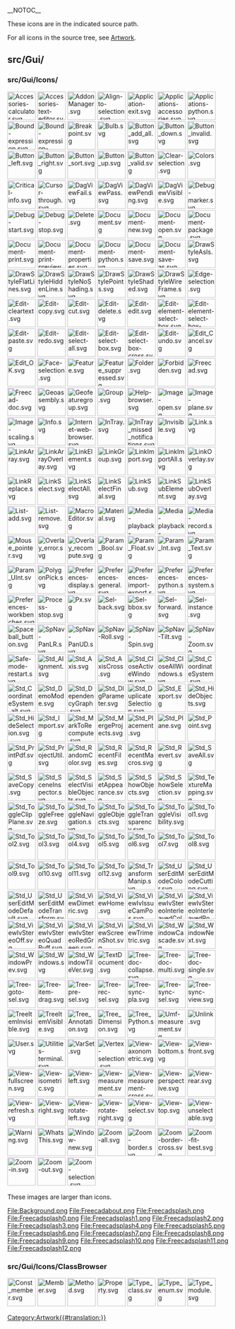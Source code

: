 __NOTOC__
<languages/>

These icons are in the indicated source path.

For all icons in the source tree, see [[Artwork|Artwork]].

==src/Gui/==

===src/Gui/Icons/===
 <!--Note all icons are 64px to ensure alignment (Edit-cleartext.svg would otherwise be very small)-->
[[File:Accessories-calculator.svg|64px]]
[[File:Accessories-text-editor.svg|64px]]
[[File:AddonManager.svg|64px]]
[[File:Align-to-selection.svg|64px]]
[[File:Application-exit.svg|64px]]
[[File:Applications-accessories.svg|64px]]
[[File:Applications-python.svg|64px]]
[[File:Bound-expression.svg|64px]]
[[File:Bound-expression-unset.svg|64px]]
[[File:Breakpoint.svg|64px]]
[[File:Bulb.svg|64px]]
[[File:Button_add_all.svg|64px]]
[[File:Button_down.svg|64px]]
[[File:Button_invalid.svg|64px]]
[[File:Button_left.svg|64px]]
[[File:Button_right.svg|64px]]
[[File:Button_sort.svg|64px]]
[[File:Button_up.svg|64px]]
[[File:Button_valid.svg|64px]]
[[File:Clear-selection.svg|64px]]
[[File:Colors.svg|64px]]
[[File:Critical-info.svg|64px]]
[[File:Cursor-through.svg|64px]]
[[File:DagViewFail.svg|64px]]
[[File:DagViewPass.svg|64px]]
[[File:DagViewPending.svg|64px]]
[[File:DagViewVisible.svg|64px]]
[[File:Debug-marker.svg|64px]]
[[File:Debug-start.svg|64px]]
[[File:Debug-stop.svg|64px]]
[[File:Delete.svg|64px]]
[[File:Document.svg|64px]]
[[File:Document-new.svg|64px]]
[[File:Document-open.svg|64px]]
[[File:Document-package.svg|64px]]
[[File:Document-print.svg|64px]]
[[File:Document-print-preview.svg|64px]]
[[File:Document-properties.svg|64px]]
[[File:Document-python.svg|64px]]
[[File:Document-save.svg|64px]]
[[File:Document-save-as.svg|64px]]
[[File:DrawStyleAsIs.svg|64px]]
[[File:DrawStyleFlatLines.svg|64px]]
[[File:DrawStyleHiddenLine.svg|64px]]
[[File:DrawStyleNoShading.svg|64px]]
[[File:DrawStylePoints.svg|64px]]
[[File:DrawStyleShaded.svg|64px]]
[[File:DrawStyleWireFrame.svg|64px]]
[[File:Edge-selection.svg|64px]]
[[File:Edit-cleartext.svg|64px]]
[[File:Edit-copy.svg|64px]]
[[File:Edit-cut.svg|64px]]
[[File:Edit-delete.svg|64px]]
[[File:Edit-edit.svg|64px]]
[[File:Edit-element-select-box.svg|64px]]
[[File:Edit-element-select-box-cross.svg|64px]]
[[File:Edit-paste.svg|64px]]
[[File:Edit-redo.svg|64px]]
[[File:Edit-select-all.svg|64px]]
[[File:Edit-select-box.svg|64px]]
[[File:Edit-select-box-cross.svg|64px]]
[[File:Edit-undo.svg|64px]]
[[File:Edit_Cancel.svg|64px]]
[[File:Edit_OK.svg|64px]]
[[File:Face-selection.svg|64px]]
[[File:Feature.svg|64px]]
[[File:Feature_suppressed.svg|64px]]
[[File:Folder.svg|64px]]
[[File:Forbidden.svg|64px]]
[[File:Freecad.svg|64px]]
[[File:Freecad-doc.svg|64px]]
[[File:Geoassembly.svg|64px]]
[[File:Geofeaturegroup.svg|64px]]
[[File:Group.svg|64px]]
[[File:Help-browser.svg|64px]]
[[File:Image-open.svg|64px]]
[[File:Image-plane.svg|64px]]
[[File:Image-scaling.svg|64px]]
[[File:Info.svg|64px]]
[[File:Internet-web-browser.svg|64px]]
[[File:InTray.svg|64px]]
[[File:InTray_missed_notifications.svg|64px]]
[[File:Invisible.svg|64px]]
[[File:Link.svg|64px]]
[[File:LinkArray.svg|64px]]
[[File:LinkArrayOverlay.svg|64px]]
[[File:LinkElement.svg|64px]]
[[File:LinkGroup.svg|64px]]
[[File:LinkImport.svg|64px]]
[[File:LinkImportAll.svg|64px]]
[[File:LinkOverlay.svg|64px]]
[[File:LinkReplace.svg|64px]]
[[File:LinkSelect.svg|64px]]
[[File:LinkSelectAll.svg|64px]]
[[File:LinkSelectFinal.svg|64px]]
[[File:LinkSub.svg|64px]]
[[File:LinkSubElement.svg|64px]]
[[File:LinkSubOverlay.svg|64px]]
[[File:List-add.svg|64px]]
[[File:List-remove.svg|64px]]
[[File:MacroEditor.svg|64px]]
[[File:Material.svg|64px]]
[[File:Media-playback-start.svg|64px]]
[[File:Media-playback-stop.svg|64px]]
[[File:Media-record.svg|64px]]
[[File:Mouse_pointer.svg|64px]]
[[File:Overlay_error.svg|64px]]
[[File:Overlay_recompute.svg|64px]]
[[File:Param_Bool.svg|64px]]
[[File:Param_Float.svg|64px]]
[[File:Param_Int.svg|64px]]
[[File:Param_Text.svg|64px]]
[[File:Param_UInt.svg|64px]]
[[File:PolygonPick.svg|64px]]
[[File:Preferences-display.svg|64px]]
[[File:Preferences-general.svg|64px]]
[[File:Preferences-import-export.svg|64px]]
[[File:Preferences-python.svg|64px]]
[[File:Preferences-system.svg|64px]]
[[File:Preferences-workbenches.svg|64px]]
[[File:Process-stop.svg|64px]]
[[File:Px.svg|64px]]
[[File:Sel-back.svg|64px]]
[[File:Sel-bbox.svg|64px]]
[[File:Sel-forward.svg|64px]]
[[File:Sel-instance.svg|64px]]
[[File:Spaceball_button.svg|64px]]
[[File:SpNav-PanLR.svg|64px]]
[[File:SpNav-PanUD.svg|64px]]
[[File:SpNav-Roll.svg|64px]]
[[File:SpNav-Spin.svg|64px]]
[[File:SpNav-Tilt.svg|64px]]
[[File:SpNav-Zoom.svg|64px]]
[[File:Safe-mode-restart.svg|64px]]
[[File:Std_Alignment.svg|64px]]
[[File:Std_Axis.svg|64px]]
[[File:Std_AxisCross.svg|64px]]
[[File:Std_CloseActiveWindow.svg|64px]]
[[File:Std_CloseAllWindows.svg|64px]]
[[File:Std_CoordinateSystem.svg|64px]]
[[File:Std_CoordinateSystem_alt.svg|64px]]
[[File:Std_DemoMode.svg|64px]]
[[File:Std_DependencyGraph.svg|64px]]
[[File:Std_DlgParameter.svg|64px]]
[[File:Std_DuplicateSelection.svg|64px]]
[[File:Std_Export.svg|64px]]
[[File:Std_HideObjects.svg|64px]]
[[File:Std_HideSelection.svg|64px]]
[[File:Std_Import.svg|64px]]
[[File:Std_MarkToRecompute.svg|64px]]
[[File:Std_MergeProjects.svg|64px]]
[[File:Std_Placement.svg|64px]]
[[File:Std_Plane.svg|64px]]
[[File:Std_Point.svg|64px]]
[[File:Std_PrintPdf.svg|64px]]
[[File:Std_ProjectUtil.svg|64px]]
[[File:Std_RandomColor.svg|64px]]
[[File:Std_RecentFiles.svg|64px]]
[[File:Std_RecentMacros.svg|64px]]
[[File:Std_Revert.svg|64px]]
[[File:Std_SaveAll.svg|64px]]
[[File:Std_SaveCopy.svg|64px]]
[[File:Std_SceneInspector.svg|64px]]
[[File:Std_SelectVisibleObjects.svg|64px]]
[[File:Std_SetAppearance.svg|64px]]
[[File:Std_ShowObjects.svg|64px]]
[[File:Std_ShowSelection.svg|64px]]
[[File:Std_TextureMapping.svg|64px]]
[[File:Std_ToggleClipPlane.svg|64px]]
[[File:Std_ToggleFreeze.svg|64px]]
[[File:Std_ToggleNavigation.svg|64px]]
[[File:Std_ToggleObjects.svg|64px]]
[[File:Std_ToggleTransparency.svg|64px]]
[[File:Std_ToggleVisibility.svg|64px]]
[[File:Std_Tool1.svg|64px]]
[[File:Std_Tool2.svg|64px]]
[[File:Std_Tool3.svg|64px]]
[[File:Std_Tool4.svg|64px]]
[[File:Std_Tool5.svg|64px]]
[[File:Std_Tool6.svg|64px]]
[[File:Std_Tool7.svg|64px]]
[[File:Std_Tool8.svg|64px]]
[[File:Std_Tool9.svg|64px]]
[[File:Std_Tool10.svg|64px]]
[[File:Std_Tool11.svg|64px]]
[[File:Std_Tool12.svg|64px]]
[[File:Std_TransformManip.svg|64px]]
[[File:Std_UserEditModeColor.svg|64px]]
[[File:Std_UserEditModeCutting.svg|64px]]
[[File:Std_UserEditModeDefault.svg|64px]]
[[File:Std_UserEditModeTransform.svg|64px]]
[[File:Std_ViewDimetric.svg|64px]]
[[File:Std_ViewHome.svg|64px]]
[[File:Std_ViewIvIssueCamPos.svg|64px]]
[[File:Std_ViewIvStereoInterleavedColumns.svg|64px]]
[[File:Std_ViewIvStereoInterleavedRows.svg|64px]]
[[File:Std_ViewIvStereoOff.svg|64px]]
[[File:Std_ViewIvStereoQuadBuff.svg|64px]]
[[File:Std_ViewIvStereoRedGreen.svg|64px]]
[[File:Std_ViewScreenShot.svg|64px]]
[[File:Std_ViewTrimetric.svg|64px]]
[[File:Std_WindowCascade.svg|64px]]
[[File:Std_WindowNext.svg|64px]]
[[File:Std_WindowPrev.svg|64px]]
[[File:Std_Windows.svg|64px]]
[[File:Std_WindowTileVer.svg|64px]]
[[File:TextDocument.svg|64px]]
[[File:Tree-doc-collapse.svg|64px]]
[[File:Tree-doc-multi.svg|64px]]
[[File:Tree-doc-single.svg|64px]]
[[File:Tree-goto-sel.svg|64px]]
[[File:Tree-item-drag.svg|64px]]
[[File:Tree-pre-sel.svg|64px]]
[[File:Tree-rec-sel.svg|64px]]
[[File:Tree-sync-pla.svg|64px]]
[[File:Tree-sync-sel.svg|64px]]
[[File:Tree-sync-view.svg|64px]]
[[File:TreeItemInvisible.svg|64px]]
[[File:TreeItemVisible.svg|64px]]
[[File:Tree_Annotation.svg|64px]]
[[File:Tree_Dimension.svg|64px]]
[[File:Tree_Python.svg|64px]]
[[File:Umf-measurement.svg|64px]]
[[File:Unlink.svg|64px]]
[[File:User.svg|64px]]
[[File:Utilities-terminal.svg|64px]]
[[File:VarSet.svg|64px]]
[[File:Vertex-selection.svg|64px]]
[[File:View-axonometric.svg|64px]]
[[File:View-bottom.svg|64px]]
[[File:View-front.svg|64px]]
[[File:View-fullscreen.svg|64px]]
[[File:View-isometric.svg|64px]]
[[File:View-left.svg|64px]]
[[File:View-measurement.svg|64px]]
[[File:View-measurement-cross.svg|64px]]
[[File:View-perspective.svg|64px]]
[[File:View-rear.svg|64px]]
[[File:View-refresh.svg|64px]]
[[File:View-right.svg|64px]]
[[File:View-rotate-left.svg|64px]]
[[File:View-rotate-right.svg|64px]]
[[File:View-select.svg|64px]]
[[File:View-top.svg|64px]]
[[File:View-unselectable.svg|64px]]
[[File:Warning.svg|64px]]
[[File:WhatsThis.svg|64px]]
[[File:Window-new.svg|64px]]
[[File:Zoom-all.svg|64px]]
[[File:Zoom-border.svg|64px]]
[[File:Zoom-border-cross.svg|64px]]
[[File:Zoom-fit-best.svg|64px]]
[[File:Zoom-in.svg|64px]]
[[File:Zoom-out.svg|64px]]
[[File:Zoom-selection.svg|64px]]

These images are larger than icons.

<gallery mode=nolines>
File:Background.png
File:Freecadabout.png
File:Freecadsplash.png
File:Freecadsplash0.png
File:Freecadsplash1.png
File:Freecadsplash2.png
File:Freecadsplash3.png
File:Freecadsplash4.png
File:Freecadsplash5.png
File:Freecadsplash6.png
File:Freecadsplash7.png
File:Freecadsplash8.png
File:Freecadsplash9.png
File:Freecadsplash10.png
File:Freecadsplash11.png
File:Freecadsplash12.png
</gallery>

===src/Gui/Icons/ClassBrowser===

[[File:Const_member.svg|64px]]
[[File:Member.svg|64px]]
[[File:Method.svg|64px]]
[[File:Property.svg|64px]]
[[File:Type_class.svg|64px]]
[[File:Type_enum.svg|64px]]
[[File:Type_module.svg|64px]]


[[Category:Artwork{{#translation:}}]]